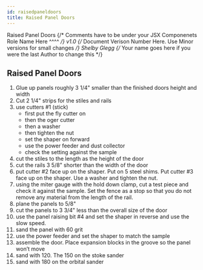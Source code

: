 ---
id: raisedpaneldoors
title: Raised Panel Doors
---

<span class="badge badge--primary">Raised Panel Doors</span>
{/* Comments have to be under your JSX Componenets
    Role Name Here ^^^^ */}
<span class="badge badge--secondary">v1.0</span>
{/* Document Verison Number Here. Use Minor versions for small changes */}
<span class="badge badge--success">Shelby Glegg</span>
{/* Your name goes here if you were the last Author to change this */}

## Raised Panel Doors

 1. Glue up panels roughly 3 1/4" smaller than the finished doors height and width 
 2. Cut 2 1/4" strips for the stiles and rails 
 3. use cutters #1 (stick) 
    - first put the fly cutter on 
    - then the oger cutter 
    - then a washer 
    - then tighten the nut 
    - set the shaper on forward 
    - use the power feeder and dust collector 
    - check the setting against the sample 
4. cut the stiles to the length as the height of the door 
5. cut the rails 3 5/8" shorter than the width of the door 
6. put cutter #2 face up on the shaper.  Put on 5 steel shims. Put cutter #3 face up on the shaper.  Use a washer and tighten the nut. 
7. using the miter gauge with the hold down clamp, cut a test piece and check it against the sample.  Set the fence as a stop so that you do not remove any material from the length of the rail. 
8. plane the panels to 5/8" 
9. cut the panels to 3 3/4" less than the overall size of the door 
10. use the panel raising bit #4 and set the shaper in reverse and use the slow speed. 
11. sand the panel with 60 grit 
12. use the power feeder and set the shaper to match the sample 
13. assemble the door.  Place expansion blocks in the groove so the panel won’t move 
14. sand with 120.  The 150 on the stoke sander 
15. sand with 180 on the orbital sander	 
